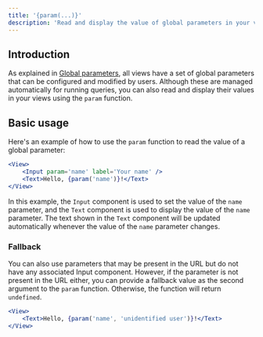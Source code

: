 ```yaml
---
title: '{param(...)}'
description: 'Read and display the value of global parameters in your views.'
---
```


## Introduction

As explained in [Global parameters](/views/basics/parameters), all views have a set of global parameters that can be configured and modified by users.
Although these are managed automatically for running queries, you can also read and display their values in your views using the `param` function.

## Basic usage

Here's an example of how to use the `param` function to read the value of a global parameter:

```jsx
<View>
	<Input param='name' label='Your name' />
	<Text>Hello, {param('name')}!</Text>
</View>
```

In this example, the `Input` component is used to set the value of the `name` parameter, and the `Text` component is used to display the value of the `name` parameter.
The text shown in the `Text` component will be updated automatically whenever the value of the `name` parameter changes.

### Fallback

You can also use parameters that may be present in the URL but do not have any associated Input component.
However, if the parameter is not present in the URL either, you can provide a fallback value as the second argument to the `param` function. Otherwise, the function will return `undefined`.

```jsx
<View>
	<Text>Hello, {param('name', 'unidentified user')}!</Text>
</View>
```
